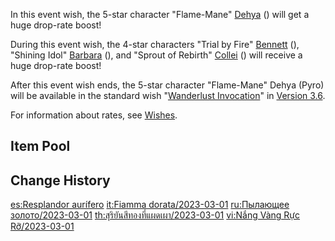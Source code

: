 {{Wish
|name              = Auric Blaze 2023-03-01
|image             = Auric Blaze 2023-03-01.png
|type              = Character Event
|duration          = event
|time_start        = 2023-03-01 11:00:00
|time_start_offset = GMT+8
|time_end          = 2023-03-21 17:59:59
|link              = https://genshin.hoyoverse.com/en/news/detail/105418
|preceding         = Moment of Bloom/2023-02-07
|preceding2        = Discerner of Enigmas/2023-02-07
|succeeding        = The Heron's Court/3.5
|succeeding2       = The Transcendent One Returns/3.5
|alongside         = Twilight Arbiter/2023-03-01
|alongside2        = Epitome Invocation/2023-03-01
}}
In this event wish, the 5-star character "Flame-Mane" [[Dehya]] ({{Pyro}}) will get a huge drop-rate boost!

During this event wish, the 4-star characters "Trial by Fire" [[Bennett]] ({{Pyro}}), "Shining Idol" [[Barbara]] ({{Hydro}}), and "Sprout of Rebirth" [[Collei]] ({{Dendro}}) will receive a huge drop-rate boost!

After this event wish ends, the 5-star character "Flame-Mane" Dehya (Pyro) will be available in the standard wish "[[Wanderlust Invocation]]" in [[Version 3.6]].

For information about rates, see [[Wishes]].

==Item Pool==
{{Wish Pool
|^Dehya
|^Bennett 
|^Barbara 
|^Collei 
|Diluc
|Jean
|Keqing
|Mona
|Qiqi
|Tighnari
|Beidou
|Candace
|Chongyun
|Diona
|Dori
|Faruzan
|Fischl
|Gorou
|Kujou Sara
|Kuki Shinobu
|Layla
|Ningguang
|Noelle
|Razor
|Rosaria
|Sayu
|Shikanoin Heizou
|Sucrose
|Thoma
|Xiangling
|Xingqiu
|Xinyan
|Yaoyao
|Yanfei
|Yun Jin
|Dragon's Bane
|Eye of Perception
|Favonius Codex
|Favonius Greatsword
|Favonius Lance
|Favonius Sword
|Favonius Warbow
|Lion's Roar
|Rainslasher
|Rust
|Sacrificial Bow
|Sacrificial Fragments
|Sacrificial Greatsword
|Sacrificial Sword
|The Bell
|The Flute
|The Stringless
|The Widsith
|Black Tassel
|Bloodtainted Greatsword
|Cool Steel
|Debate Club
|Emerald Orb
|Ferrous Shadow
|Harbinger of Dawn
|Magic Guide
|Raven Bow
|Sharpshooter's Oath
|Skyrider Sword
|Slingshot
|Thrilling Tales of Dragon Slayers
}}

==Change History==
{{Change History|3.5}}

[[es:Resplandor aurífero]]
[[it:Fiamma dorata/2023-03-01]]
[[ru:Пылающее золото/2023-03-01]]
[[th:สุริยันสีทองที่แผดเผา/2023-03-01]]
[[vi:Nắng Vàng Rực Rỡ/2023-03-01]]